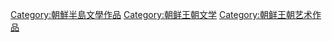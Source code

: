 [[Category:朝鮮半島文學作品|Category:朝鮮半島文學作品]]
[[Category:朝鲜王朝文学|Category:朝鲜王朝文学]]
[[Category:朝鲜王朝艺术作品|Category:朝鲜王朝艺术作品]]